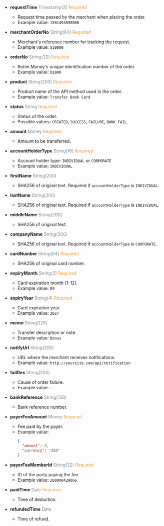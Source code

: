 
- **requestTime** <font color='#7d8793'>Timestamp(3)</font> <font color='#f19938'>Required</font>  
  - Request time passed by the merchant when placing the order.  
  - Example value: `1581493898000`

- **merchantOrderNo** <font color='#7d8793'>String(64)</font> <font color='#f19938'>Required</font>  
  - Merchant's reference number for tracking the request.  
  - Example value: `S10000`

- **orderNo** <font color='#7d8793'>String(32)</font> <font color='#f19938'>Required</font>  
  - Botim Money's unique identification number of the order.  
  - Example value: `O1000`

- **product** <font color='#7d8793'>String(200)</font> <font color='#f19938'>Required</font>  
  - Product name of the API method used in the order.  
  - Example value: `Transfer Bank Card`

- **status** <font color='#7d8793'>String</font> <font color='#f19938'>Required</font>  
  - Status of the order.  
  - Possible values: `CREATED`, `SUCCESS`, `FAILURE`, `BANK_FAIL`

- **amount** <font color='#7d8793'>Money</font> <font color='#f19938'>Required</font>  
  - Amount to be transferred.

- **accountHolderType** <font color='#7d8793'>String(16)</font> <font color='#f19938'>Required</font>  
  - Account holder type: `INDIVIDUAL` or `CORPORATE`  
  - Example value: `INDIVIDUAL`

- **firstName** <font color='#7d8793'>String(200)</font>  
  - SHA256 of original text. Required if `accountHolderType` is `INDIVIDUAL`.

- **lastName** <font color='#7d8793'>String(200)</font>  
  - SHA256 of original text. Required if `accountHolderType` is `INDIVIDUAL`.

- **middleName** <font color='#7d8793'>String(200)</font>  
  - SHA256 of original text.

- **companyName** <font color='#7d8793'>String(200)</font>  
  - SHA256 of original text. Required if `accountHolderType` is `CORPORATE`.

- **cardNumber** <font color='#7d8793'>String(64)</font> <font color='#f19938'>Required</font>  
  - SHA256 of original card number.

- **expiryMonth** <font color='#7d8793'>String(2)</font> <font color='#f19938'>Required</font>  
  - Card expiration month (1–12).  
  - Example value: `09`

- **expiryYear** <font color='#7d8793'>String(4)</font> <font color='#f19938'>Required</font>  
  - Card expiration year.  
  - Example value: `2027`

- **memo** <font color='#7d8793'>String(128)</font>  
  - Transfer description or note.  
  - Example value: `Bonus`

- **notifyUrl** <font color='#7d8793'>String(200)</font>  
  - URL where the merchant receives notifications.  
  - Example value: `http://yoursite.com/api/notification`

- **failDes** <font color='#7d8793'>String(200)</font>  
  - Cause of order failure.  
  - Example value: `-`

- **bankReference** <font color='#7d8793'>String(128)</font>  
  - Bank reference number.

- **payerFeeAmount** <font color='#7d8793'>Money</font> <font color='#f19938'>Required</font>  
  - Fee paid by the payer.  
  - Example value:  
    ```json
    {
      "amount": 0,
      "currency": "AED"
    }
    ```

- **payerFeeMemberId** <font color='#7d8793'>String(32)</font> <font color='#f19938'>Required</font>  
  - ID of the party paying the fee.  
  - Example value: `200000429066`

- **paidTime** <font color='#7d8793'>Date</font> <font color='#f19938'>Required</font>  
  - Time of deduction.

- **refundedTime** <font color='#7d8793'>Date</font>  
  - Time of refund.

